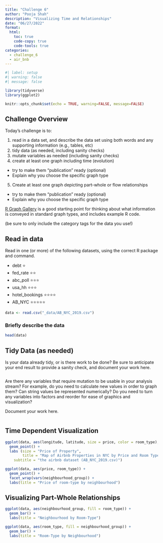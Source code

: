 ```yaml
---
title: "Challenge 6"
author: "Pooja Shah"
description: "Visualizing Time and Relationships"
date: "06/27/2022"
format:
  html:
    toc: true
    code-copy: true
    code-tools: true
categories:
  - challenge_6
  - air_bnb
---
```


```r
#| label: setup
#| warning: false
#| message: false

library(tidyverse)
library(ggplot2)

knitr::opts_chunk$set(echo = TRUE, warning=FALSE, message=FALSE)
```

## Challenge Overview

Today's challenge is to:

1)  read in a data set, and describe the data set using both words and any supporting information (e.g., tables, etc)
2)  tidy data (as needed, including sanity checks)
3)  mutate variables as needed (including sanity checks)
4)  create at least one graph including time (evolution)
   - try to make them "publication" ready (optional)
   - Explain why you choose the specific graph type
5)  Create at least one graph depicting part-whole or flow relationships
   - try to make them "publication" ready (optional)
   - Explain why you choose the specific graph type

[R Graph Gallery](https://r-graph-gallery.com/) is a good starting point for thinking about what information is conveyed in standard graph types, and includes example R code.

(be sure to only include the category tags for the data you use!)

## Read in data

Read in one (or more) of the following datasets, using the correct R package and command.

  - debt  ⭐
  - fed_rate ⭐⭐
  - abc_poll ⭐⭐⭐
  - usa_hh ⭐⭐⭐
  - hotel_bookings ⭐⭐⭐⭐
  - AB_NYC ⭐⭐⭐⭐⭐

  

```r
data <- read.csv("_data/AB_NYC_2019.csv")
```

### Briefly describe the data
```r
head(data)
```

## Tidy Data (as needed)

Is your data already tidy, or is there work to be done? Be sure to anticipate your end result to provide a sanity check, and document your work here.

```r


```

Are there any variables that require mutation to be usable in your analysis stream? For example, do you need to calculate new values in order to graph them? Can string values be represented numerically? Do you need to turn any variables into factors and reorder for ease of graphics and visualization?

Document your work here.

```r

```

## Time Dependent Visualization
```r
ggplot(data, aes(longitude, latitude, size = price, color = room_type), group = neighbourhood_group) +
  geom_point() +
  labs (size = "Price of Property",
        title = "Map of Airbnb Properties in NYC by Price and Room Types",
    subtitle = "the airbnb dataset (AB_NYC_2019.csv)")

ggplot(data, aes(price, room_type)) +
  geom_point() +
  facet_wrap(vars(neighbourhood_group)) +
  labs(title = "Price of room-type by neighbourhood")

```


## Visualizing Part-Whole Relationships

```r
ggplot(data, aes(neighbourhood_group, fill = room_type)) +
  geom_bar() +
  labs(title = "Neighbourhood by Room-Type")

ggplot(data, aes(room_type, fill = neighbourhood_group)) +
  geom_bar() +
  labs(title = "Room-Type by Neighbourhood")
```
